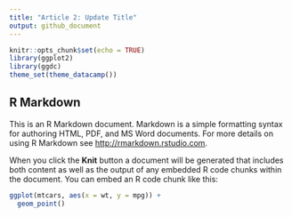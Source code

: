 ```yaml
---
title: "Article 2: Update Title"
output: github_document
---
```


```r
knitr::opts_chunk$set(echo = TRUE)
library(ggplot2)
library(ggdc)
theme_set(theme_datacamp())
```

## R Markdown

This is an R Markdown document. Markdown is a simple formatting syntax for authoring HTML, PDF, and MS Word documents. For more details on using R Markdown see <http://rmarkdown.rstudio.com>.

When you click the **Knit** button a document will be generated that includes both content as well as the output of any embedded R code chunks within the document. You can embed an R code chunk like this:

```r
ggplot(mtcars, aes(x = wt, y = mpg)) +
  geom_point()
```

